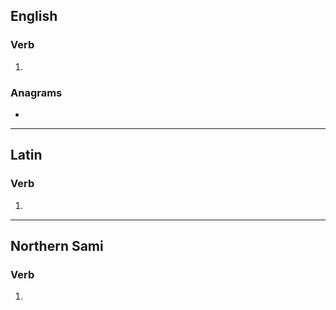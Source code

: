 {{also|Adde|ádde}}
==English==

===Verb===
{{en-verb|add}}

# {{obsolete spelling of|add|lang=en}}

===Anagrams===
* {{anagrams|en|Dade|Edda|dade|dead}}

----

==Latin==

===Verb===
{{la-verb-form|adde}}

# {{inflection of|addō||2|s|pres|actv|impr|lang=la}}

----

==Northern Sami==

===Verb===
{{head|se|verb form}}

# {{inflection of|addit||1|d|pres|indc|;|3|p|past|indc|lang=se}}